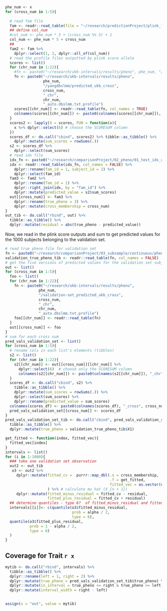 

```r
phe_num <- x
for (cross_num in 1:5){
  
  # read fam file
  fam <- readr::read_table(file = "~/research/predictionProject/plink_file/ukb/chr1.fam", col_names = FALSE)
  ## define col_num
  #col_num <- phe_num * 5 + (cross_num %% 5) + 1 
  col_num <- phe_num * 5 + cross_num
  ## 
  fam2 <- fam %>%
    dplyr::select(1, 2, dplyr::all_of(col_num)) 
  # read the profile files outputted by plink score allele
  scores <- list()
  for (chr_num in 1:22){
    #fn <- paste0("~/research/ukb-intervals/results/pheno", phe_num, "/predicted_ukb_cross", cross_num, "_chr", i, "_auto.dbslmm.txt.profile")
    fn <- paste0("~/research/ukb-intervals/results/pheno", 
                 phe_num, 
                 "/yangdbslmm/predicted_ukb_cross", 
                 cross_num, 
                 "_chr", 
                 chr_num, 
                 "_auto.dbslmm.txt.profile")
    scores[[chr_num]] <- readr::read_table(fn, col_names = TRUE)
    colnames(scores[[chr_num]]) <- paste0(colnames(scores[[chr_num]]), "_chr", chr_num)
  }
  scores2 <- lapply(X = scores, FUN = function(x){
    x %>% dplyr::select(6) # choose the SCORESUM column
  })
  scores_df <- do.call("cbind", scores2) %>% tibble::as_tibble() %>%
    dplyr::mutate(sum_scores = rowSums(.))
  s2 <- scores_df %>%
    dplyr::select(sum_scores)
  # read idx file
  idx_fn <- paste0("~/research/comparisonProject/02_pheno/01_test_idx_c/idx_pheno", phe_num, "_cross", cross_num, ".txt")
  idx <- readr::read_table(idx_fn, col_names = FALSE) %>%
    dplyr::rename(fam_id = 1, subject_id = 2) %>%
    dplyr::select(fam_id)
  fam3 <- fam2 %>%
    dplyr::rename(fam_id = 1) %>%
    dplyr::right_join(idx, by = "fam_id") %>%
    dplyr::mutate(predicted_value = s2$sum_scores) 
  out[[cross_num]] <- fam3 %>%
    dplyr::rename(true_pheno = 3) %>%
    dplyr::mutate(cross_membership = cross_num)
}  
out_tib <- do.call("rbind", out) %>% 
  tibble::as_tibble() %>% 
  dplyr::mutate(residual = abs(true_pheno - predicted_value))
```

Now, we read in the plink score outputs and sum to get predicted values for the 
1000 subjects belonging to the validation set.

```r
# read true pheno file for validation set
fn <- paste0("~/research/comparisonProject/03_subsample/continuous/pheno", phe_num, "/val/ukb/02_pheno_c.txt")
validation_true_pheno_tib <- readr::read_table(fn, col_names = FALSE)
# get the five versions of predicted values for the validation set subjects
out <- list()
for (cross_num in 1:5){
  foo <- list()
  for (chr_num in 1:22){
    fn <- paste0("~/research/ukb-intervals/results/pheno", 
               phe_num, 
               "/validation-set_predicted_ukb_cross", 
               cross_num, 
               "_chr", 
               chr_num, 
               "_auto.dbslmm.txt.profile")
    foo[[chr_num]] <- readr::read_table(fn)
  }
  out[[cross_num]] <- foo 
}
# sum for each cross num
pred_vals_validation_set <- list()
for (cross_num in 1:5){
  # rename cols in each list's elements (tibbles)
  s2 <- list()
  for (chr_num in 1:22){
    s2[[chr_num]] <- out[[cross_num]][[chr_num]] %>%
      dplyr::select(6)  # choose only the SCORESUM column
      colnames(s2[[chr_num]]) <- paste0(colnames(s2[[chr_num]]), "_chr", chr_num) 
  }
  scores_df <- do.call("cbind", s2) %>% 
    tibble::as_tibble() %>%
    dplyr::mutate(sum_scores = rowSums(.)) %>%
    dplyr::select(sum_scores) %>%
    dplyr::rename(predicted_value = sum_scores)
  colnames(scores_df) <- paste0(colnames(scores_df), "_cross", cross_num)
  pred_vals_validation_set[[cross_num]] <- scores_df
}
pred_vals_validation_set_tib <- do.call("cbind", pred_vals_validation_set) %>%
  tibble::as_tibble() %>%
  dplyr::mutate(true_pheno = validation_true_pheno_tib$X1)
```



```r
get_fitted <- function(index, fitted_vec){
  fitted_vec[index]
}
intervals <- list()
for (i in 1:1000){
  ### take one validation set observation
  out2 <- out_tib 
   o3 <- out2 %>% 
     dplyr::mutate(fitted_cv =  purrr::map_dbl(.x = cross_membership, 
                                               .f = get_fitted, 
                                               fitted_vec = as.vector(unlist(pred_vals_validation_set_tib[i, 1:5])))
                   ) %>% # calculate mu hat (X_{n + 1})
     dplyr::mutate(fitted_minus_residual = fitted_cv - residual, 
                   fitted_plus_residual = fitted_cv + residual)
  ## determine quantiles - type 6?  of fitted_minus_residual and fitted_plus_residual
  intervals[[i]]<- c(quantile(o3$fitted_minus_residual, 
                              prob = alpha / 2, 
                              type = 6), 
  quantile(o3$fitted_plus_residual, 
           prob = 1 - alpha / 2, 
           type = 6)
  )
}
```


## Coverage for Trait `r x`

```r
mytib <- do.call("rbind", intervals) %>% 
  tibble::as_tibble() %>%
  dplyr::rename(left = 1, right = 2) %>%
  dplyr::mutate(true_pheno = pred_vals_validation_set_tib$true_pheno) %>%
  dplyr::mutate(in_interval = true_pheno <= right & true_pheno >= left) %>%
  dplyr::mutate(interval_width = right - left)
 

```

```r
assign(x = "out", value = mytib)
```





